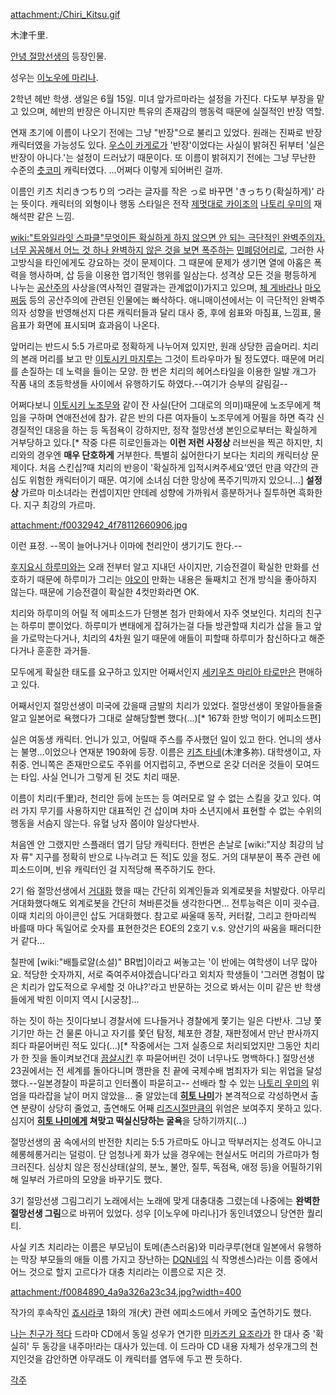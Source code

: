 attachment:/Chiri_Kitsu.gif

木津千里.

[[안녕 절망선생]]의 등장인물.

성우는 [[이노우에 마리나]].

2학년 헤반 학생. 생일은 6월 15일. 미녀 앞가르마라는 설정을 가진다. 다도부 부장을 맡고 있으며, 헤반의 반장은 아니지만 특유의 존재감의 행동력 때문에 실질적인 반장 역할.

연재 초기에 이름이 나오기 전에는 그냥 "반장"으로 불리고 있었다. 원래는 진짜로 반장 캐릭터였을 가능성도 있다. [[우스이 카게로]]가 '반장'이었다는 사실이 밝혀진 뒤부터 '실은 반장이 아니다.'는 설정이 드러났기 때문이다. 또 이름이 밝혀지기 전에는 그냥 무난한 수준의 [[츳코미]] 캐릭터였다. …어쩌다 이렇게 되어버린 걸까.

이름인 키츠 치리きつちり의 つ라는 글자를 작은 っ로 바꾸면 'きっちり(확실하게)' 라는 뜻이다. 캐릭터의 외형이나 행동 스타일은 전작 [[제멋대로 카이조]]의 [[나토리 우미]]의 재해석판 같은 느낌.

[[wiki:"트와일라잇 스파클"무엇이든 확실하게 하지 않으면 안 되는 극단적인 완벽주의자. 너무 꼼꼼해서 어느 것 하나 완벽하지 않은 것을 보면 폭주하는]] [[민폐]]덩어리로, 그러한 사고방식을 타인에게도 강요하는 것이 문제이다. 그 때문에 문제가 생기면 열에 아홉은 폭력을 행사하며, 삽 등을 이용한 엽기적인 행위를 일삼는다. 성격상 모든 것을 평등하게 나누는 [[공산주의]] 사상을(역사적인 결말과는 관계없이)가지고 있으며, [[체 게바라]]나 [[마오쩌둥]] 등의 공산주의에 관련된 인물에는 빠삭하다.
애니매이션에서는 이 극단적인 완벽주의자 성향을 반영해선지 다른 캐릭터들과 달리 대사 중, 후에 쉼표와 마침표, 느낌표, 물음표가 화면에 표시되며 효과음이 나온다. 

앞머리는 반드시 5:5 가르마로 정확하게 나누어져 있지만, 원래 상당한 곱슬머리. 치리의 본래 머리를 보고 만 [[이토시키 마지루]]는 그것이 트라우마가 될 정도였다. 때문에 머리를 손질하는 데 노력을 들이는 모양. 한 번은 치리의 헤어스타일을 이용한 일발 개그가 작품 내의 초등학생들 사이에서 유행하기도 하였다.--여기가 승부의 갈림길--

어쩌다보니 [[이토시키 노조무]]와 같이 잔 사실(단어 그대로의 의미)때문에 노조무에게 책임을 구하며 연애전선에 참가. 같은 반의 다른 여자들이 노조무에게 어필을 하면 즉각 신경질적인 대응을 하는 등 독점욕이 강하지만, 정작 절망선생 본인으로부터는 확실하게 거부당하고 있다.[* 작중 다른 히로인들과는 '''이런 저런 사정상''' 러브씬을 찍곤 하지만, 치리와의 경우엔 '''매우 단호하게''' 거부한다. 특별히 싫어한다기 보다는 치리의 캐릭터상 문제이다. 처음 스킨십?때 치리의 반응이 '확실하게 입적시켜주세요'였던 만큼 약간의 관심도 위험한 캐릭터이기 때문. 여기에 소녀심 더한 망상에 폭주기믹까지 있으니...] '''설정상''' 가르마 미소녀라는 컨셉이지만 얀데레 성향에 가까워서 흥분하거나 질투하면 흑화한다. 지구 최강의 가르마.

attachment:/f0032942_4f78112660906.jpg

이런 표정. --목이 늘어나거나 이마에 천리안이 생기기도 한다.-- 

[[후지요시 하루미]]와는 오래 전부터 알고 지내던 사이지만, 기승전결이 확실한 만화를 선호하기 때문에 하루미가 그리는 [[야오이]] 만화는 내용은 둘째치고 전개 방식을 좋아하지 않는다. 때문에 기승전결이 확실한 4컷만화라면 OK. 

치리와 하루미의 어릴 적 에피소드가 단행본 첨가 만화에서 자주 엿보인다. 치리의 친구는 하루미 뿐이었다.
하루미가 변태에게 잡혀가는걸 다들 방관할때 치리가 삽을 들고 앞을 가로막는다거나,
치리의 4차원 일기 때문에 애들이 피할때 하루미가 참신하다고 해준다거나 훈훈한 과거들.

모두에게 확실한 태도를 요구하고 있지만 어째서인지 [[세키우츠 마리아 타로]]만은 편애하고 있다.

어째서인지 절망선생이 미국에 갔을때 금발의 치리가 있었다. 절망선생이 못알아들을줄 알고 일본어로 욕했다가 그대로 살해당할뻔 했다(…)[* 167화 한방 먹이기 에피소드편]

실은 여동생 캐릭터. 언니가 있고, 어릴때 주스를 주사했던 일이 있고 한다. 언니의 생사는 불명…이었으나 연재분 190화에 등장. 이름은 [[키츠 타네]](木津多祢). 대학생이고, 자취중. 언니쪽은 존재만으로도 주위를 어지럽히고, 주변으로 온갖 더러운 것들이 모여드는 타입. 사실 언니가 그렇게 된 것도 치리 때문.

이름이 치리(千里)라, 천리안 등에 눈뜨는 등 여러모로 알 수 없는 스킬을 갖고 있다. 여러 가지 무기를 사용하지만 대표적인 건 삽이며 차마 소년지에서 표현할 수 없는 수위의 행동을 서슴지 않는다. 유혈 낭자 쯤이야 일상다반사.

처음엔 안 그랬지만 스플래터 엽기 담당 캐릭터다. 한번은 손날로 [wiki:"지상 최강의 남자 류" 지구를 정확히 반으로 나누려고 든 적]도 있을 정도. 거의 대부분이 폭주 관련 에피소드이며, 빈유 캐릭터인 걸 지적당해 폭주하기도 한다.

{{{#!html
<iframe width="560" height="315" src="http://www.youtube.com/embed/aP-reR-VgO8" frameborder="0" allowfullscreen></iframe>
}}}

2기 俗 절망선생에서 [[거대화]] 했을 때는 간단히 외계인들과 외계로봇을 처발랐다. 아무리 거대화했다해도 외계로봇을 간단히 쳐바른것들 생각한다면... 전투능력은 이미 굇수급. 이때 치리의 아이콘인 삽도 거대화했다. 참고로 싸울때 동작, 커터칼, 그리고 한마리씩 바를때 마다 독일어로 숫자를 표현한것은 EOE의 2호기 v.s. 양산기의 싸움을 패러디한거 같다...

칠판에 [wiki:"배틀로얄(소설)" BR법]이라고 써놓고는 '이 반에는 여학생이 너무 많아요. 적당한 숫자까지, 서로 죽여주셔야겠습니다'라고 외치자 학생들이 '그러면 경험이 많은 치리가 압도적으로 우세할 것 아냐?'라고 반문하는 것으로 봐서는 이미 같은 반 학생들에게 박힌 이미지 역시 [시궁창]...

하는 짓이 하는 짓이다보니 경찰서에 드나들거나 경찰에게 쫓기는 일은 다반사. 그냥 쫓기기만 하는 건 물론 아니고 자기를 쫓던 탐정, 체포한 경찰, 재판정에서 만난 판사까지 죄다 파묻어버린 적도 있다(...)[* 작중에서는 그저 실종으로 처리되었지만 그동안 치리가 한 짓을 돌이켜보건대 [[끔살]]시킨 후 파묻어버린 것이 너무나도 명백하다.] 절망선생 23권에서는 전 세계를 돌아다니며 깽판을 친 끝에 국제수배 범죄자가 되는 위업을 달성했다.--일본경찰이 파묻히고 인터폴이 파묻히고-- 선배라 할 수 있는 [[나토리 우미]]의 위엄을 따라잡을 날이 머지 않았을... 줄 알았는데 '''[[히토 나미]]'''가 본격적으로 각성하면서 출연 분량이 상당히 줄었고, 출연해도 어째 [[리즈시절]]만큼의 위엄은 보여주지 못하고 있다. 심지어 '''[[히토 나미]]에게 쳐맞고 떡실신당하는 굴욕'''을 당하기까지(...)

절망선생의 꿈 속에서의 반전한 치리는 5:5 가르마도 아니고 딱부러지는 성격도 아니고 헤롱헤롱거리는 덜렁이. 단 엄청나게 화가 났을 경우에는 현실서도 머리의 가르마가 헝크러진다. 심상치 않은 정신상태(살의, 분노, 불안, 질투, 독점욕, 애정 등)을 어필하기위해 일부러 가르마의 모양을 바꾸기도 했다.

3기 절망선생 그림그리기 노래에서는 노래에 맞게 대충대충 그렸는데 나중에는 '''완벽한 절망선생 그림'''으로 바뀌어 있었다. 성우 [이노우에 마리나]가 동인녀였으니 당연한 퀄리티. 

사실 키츠 치리라는 이름은 부모님이 토메(촌스러움)와 미라쿠루(현대 일본에서 유행하는 막장 부모들의 애들 이름 가지고 장난하는 [[DQN네임]] 식 작명센스)라는 이름 중에서 어느 것으로 할지 고르다가 대충 치리라는 이름으로 지은 것. 

attachment:/f0084890_4a9a326a23c34.jpg?width=400

작가의 후속작인 [[죠시라쿠]] 1화의 개(犬) 관련 에피소드에서 카메오 출연하기도 했다.

[[나는 친구가 적다]] 드라마 CD에서 동일 성우가 연기한 [[미카즈키 요조라]]가 한 대사 중 '확실히' 두 동강을 내주마!라는 대사가 있는데. 이 드라마 CD 내용 자체가 성우개그의 천지인것을 감안하면 아무래도 이 캐릭터를 염두에 두고 짠 듯하다.

[[각주]]
